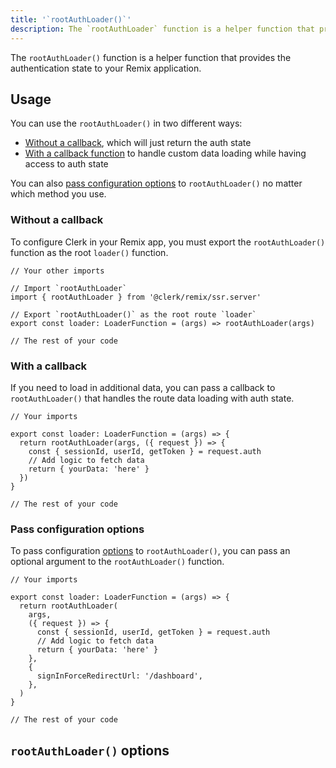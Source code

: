 ```yaml
---
title: '`rootAuthLoader()`'
description: The `rootAuthLoader` function is a helper function that provides the authentication state to your Remix application.
---
```


The `rootAuthLoader()` function is a helper function that provides the authentication state to your Remix application.

## Usage

You can use the `rootAuthLoader()` in two different ways:

- [Without a callback](#without-a-callback), which will just return the auth state
- [With a callback function](#with-a-callback) to handle custom data loading while having access to auth state

You can also [pass configuration options](#pass-configuration-options) to `rootAuthLoader()` no matter which method you use.

### Without a callback

To configure Clerk in your Remix app, you must export the `rootAuthLoader()` function as the root `loader()` function.

```tsx {{ filename: 'app/root.tsx', mark: [1, [4, 5], [15, 16]] }}
// Your other imports

// Import `rootAuthLoader`
import { rootAuthLoader } from '@clerk/remix/ssr.server'

// Export `rootAuthLoader()` as the root route `loader`
export const loader: LoaderFunction = (args) => rootAuthLoader(args)

// The rest of your code
```

### With a callback

If you need to load in additional data, you can pass a callback to `rootAuthLoader()` that handles the route data loading with auth state.

```tsx {{ filename: 'app/root.tsx' }}
// Your imports

export const loader: LoaderFunction = (args) => {
  return rootAuthLoader(args, ({ request }) => {
    const { sessionId, userId, getToken } = request.auth
    // Add logic to fetch data
    return { yourData: 'here' }
  })
}

// The rest of your code
```

### Pass configuration options

To pass configuration [options](#root-auth-loader-options) to `rootAuthLoader()`, you can pass an optional argument to the `rootAuthLoader()` function.

```tsx {{ filename: 'app/root.tsx' }}
// Your imports

export const loader: LoaderFunction = (args) => {
  return rootAuthLoader(
    args,
    ({ request }) => {
      const { sessionId, userId, getToken } = request.auth
      // Add logic to fetch data
      return { yourData: 'here' }
    },
    {
      signInForceRedirectUrl: '/dashboard',
    },
  )
}

// The rest of your code
```

## `rootAuthLoader()` options

<Include src="_partials/root-auth-loader" />

